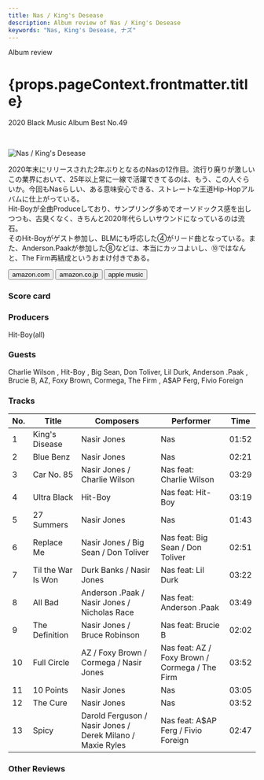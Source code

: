 ```yaml
---
title: Nas / King's Desease
description: Album review of Nas / King's Desease
keywords: "Nas, King's Desease, ナズ"
---
```







<p className="largeP">Album review</p>
<h1 className="h1--no--margin">{props.pageContext.frontmatter.title}</h1>
<p className="largeP">
  <Link to="/best50/2020/">2020 Black Music Album Best No.49</Link>
</p>

<br/>
<Row  className="image-card-group">
	<Column colMd={3} colLg={4} noGutterMdLeft="">
       <ImageCard>

![Nas / King's Desease](../../images/cd/nas8L.jpg)

</ImageCard>
	</Column>
	<Column colMd={4} colLg={8} noGutterMdLeft="">
	<p>
	2020年末にリリースされた2年ぶりとなるのNasの12作目。流行り廃りが激しいこの業界において、25年以上常に一線で活躍できてるのは、もう、この人ぐらいか。今回もNasらしい、ある意味安心できる、ストレートな王道Hip-Hopアルバムに仕上がっている。
	<br/>Hit-Boyが全曲Produceしており、サンプリング多めでオーソドックス感を出しつつも、古臭くなく、きちんと2020年代らしいサウンドになっているのは流石。
	<br/>そのHit-Boyがゲスト参加し、BLMにも呼応した④がリード曲となっている。また、Anderson.Paakが参加した⑧などは、本当にカッコよいし、⑩ではなんと、The Firm再結成というおまけ付きである。
	</p>
	<div>
	  <Button className="button-right-mergin"  href="https://amzn.to/2SMIdS3" renderIcon={ArrowUpRight} size='sm' kind='primary'>
      amazon.com
    </Button>
		<Button className="button-right-mergin"  href="https://amzn.to/3o8FsGl" renderIcon={ArrowUpRight} size='sm' kind='secondary'>
      amazon.co.jp
    </Button>
		<Button className="button-right-mergin"  href="https://apple.co/2RP4SMR" renderIcon={ArrowUpRight} size='sm' kind='tertiary'>
      apple music
    </Button>
		<AdvJS2/>
	</div>
	</Column>
</Row>
<Row >
	<Column colMd={4} colLg={4} noGutterMdLeft="">
<div>
  <h3>Score card</h3>
	<SliderJS1 value="2" />
  <SliderJS2 value="2" />
	<SliderJS3 value="1" />
  <SliderJS4 value="9" />
</div>
</Column>
<Column colMd={8} colLg={8} noGutterMdLeft="">
<div>
<h3>Producers</h3>
<p>
	Hit-Boy(all)
</p>
<h3>Guests</h3>
<p>
	Charlie Wilson , Hit-Boy , Big Sean, Don Toliver, Lil Durk, Anderson .Paak , Brucie B, AZ, Foxy Brown, Cormega, The Firm , A$AP Ferg, Fivio Foreign
</p>
</div>
</Column>
</Row>

<h3>Tracks</h3>

| No. | Title              | Composers                                                  | Performer                                      | Time  |
| --- | ------------------ | ---------------------------------------------------------- | ---------------------------------------------- | ----- |
| 1   | King's Disease     | Nasir Jones                                                | Nas                                            | 01:52 |
| 2   | Blue Benz          | Nasir Jones                                                | Nas                                            | 02:21 |
| 3   | Car No. 85         | Nasir Jones / Charlie Wilson                               | Nas feat: Charlie Wilson                       | 03:29 |
| 4   | Ultra Black        | Hit-Boy                                                    | Nas feat: Hit-Boy                              | 03:19 |
| 5   | 27 Summers         | Nasir Jones                                                | Nas                                            | 01:43 |
| 6   | Replace Me         | Nasir Jones / Big Sean / Don Toliver                       | Nas feat: Big Sean / Don Toliver               | 02:51 |
| 7   | Til the War Is Won | Durk Banks / Nasir Jones                                   | Nas feat: Lil Durk                             | 03:22 |
| 8   | All Bad            | Anderson .Paak / Nasir Jones / Nicholas Race               | Nas feat: Anderson .Paak                       | 03:49 |
| 9   | The Definition     | Nasir Jones / Bruce Robinson                               | Nas feat: Brucie B                             | 02:02 |
| 10  | Full Circle        | AZ / Foxy Brown / Cormega / Nasir Jones                    | Nas feat: AZ / Foxy Brown / Cormega / The Firm | 03:52 |
| 11  | 10 Points          | Nasir Jones                                                | Nas                                            | 03:05 |
| 12  | The Cure           | Nasir Jones                                                | Nas                                            | 03:52 |
| 13  | Spicy              | Darold Ferguson / Nasir Jones / Derek Milano / Maxie Ryles | Nas feat: A$AP Ferg / Fivio Foreign            | 02:47 |

<h3>Other Reviews</h3>

<Row>
  <Column colMd={3} colLg={3} noGutterMdLeft>
    <Review1 />
  </Column>
	<Column colMd={3} colLg={3} noGutterMdLeft>
    <Review2 />
  </Column>
</Row>

<AdvJS3 />